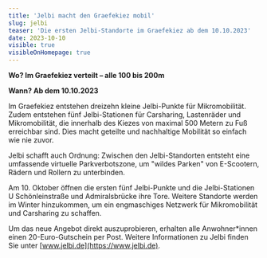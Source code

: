 ```yaml
---
title: 'Jelbi macht den Graefekiez mobil'
slug: jelbi
teaser: 'Die ersten Jelbi-Standorte im Graefekiez ab dem 10.10.2023'
date: 2023-10-10
visible: true
visibleOnHomepage: true
---
```


**Wo? Im Graefekiez verteilt – alle 100 bis 200m**

**Wann? Ab dem 10.10.2023**

Im Graefekiez entstehen dreizehn kleine Jelbi-Punkte für Mikromobilität. Zudem entstehen fünf Jelbi-Stationen für Carsharing, Lastenräder und Mikromobilität, die innerhalb des Kiezes von maximal 500 Metern zu Fuß erreichbar sind. Dies macht geteilte und nachhaltige Mobilität so einfach wie nie zuvor.

Jelbi schafft auch Ordnung: Zwischen den Jelbi-Standorten entsteht eine umfassende virtuelle Parkverbotszone, um "wildes Parken" von E-Scootern, Rädern und Rollern zu unterbinden.

Am 10. Oktober öffnen die ersten fünf Jelbi-Punkte und die Jelbi-Stationen U Schönleinstraße und Admiralsbrücke ihre Tore. Weitere Standorte werden im Winter hinzukommen, um ein engmaschiges Netzwerk für Mikromobilität und Carsharing zu schaffen.

Um das neue Angebot direkt auszuprobieren, erhalten alle Anwohner\*innen einen 20-Euro-Gutschein per Post. Weitere Informationen zu Jelbi finden Sie unter [www.jelbi.de](https://www.jelbi.de).
